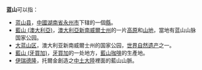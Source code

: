 {{NoteTA
|G1=Country
}}
'''蓝山'''可以指：
* [[蓝山县|蓝山县]]，[[中國|中國]][[湖南省|湖南省]][[永州市|永州市]]下辖的一個[[縣|縣]]。
* [[藍山_(澳大利亞)|藍山 (澳大利亞)]]，[[澳大利亞|澳大利亞]][[新南威爾士州|新南威爾士州]]的一片[[高原|高原]]和[[山地|山地]]，當地有蓝山山脉国家公园。
* [[大蓝山区|大蓝山区]]，澳大利亚新南威爾士州的国家公园，[[世界自然遗产|世界自然遗产]]之一。
* [[藍山_(牙買加)|藍山 (牙買加)]]，[[牙買加|牙買加]]的一处地方，[[藍山咖啡|藍山咖啡]]的生產地。
* [[伊瑞德隆|伊瑞德隆]]，托爾金創造之[[中土大陸|中土大陸]]裡面的藍山山脈。

{{disambig|L|cat=二字地名消歧義}}
